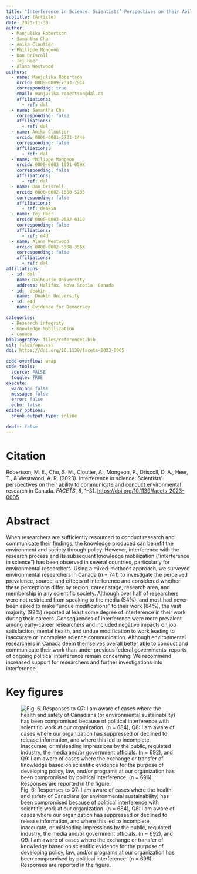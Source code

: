 ```yaml
---
title: "Interference in Science: Scientists’ Perspectives on their Ability to Communicate and Conduct Environmental Research in Canada"
subtitle: (Article)
date: 2023-11-30
author:
  - Manjulika Robertson
  - Samantha Chu
  - Anika Cloutier
  - Philippe Mongeon
  - Don Driscoll
  - Tej Heer
  - Alana Westwood
authors:
  - name: Manjulika Robertson
    orcid: 0009-0009-7393-7914
    corresponding: true
    email: manjulika.robertson@dal.ca
    affiliations: 
      - ref: dal
  - name: Samantha Chu
    corresponding: false
    affiliations:
      - ref: dal
  - name: Anika Cloutier
    orcid: 0000-0001-5731-1449
    corresponding: false
    affiliations: 
      - ref: dal
  - name: Philippe Mongeon
    orcid: 0000-0003-1021-059X
    corresponding: false
    affiliations: 
      - ref: dal
  - name: Don Driscoll
    orcid: 0000-0002-1560-5235
    corresponding: false
    affiliations:
      - ref: deakin
  - name: Tej Heer
    orcid: 0000-0003-2582-6119
    corresponding: false
    affiliations: 
      - ref: e4d
  - name: Alana Westwood
    orcid: 0000-0002-5388-356X
    corresponding: false
    affiliations: 
      - ref: dal
affiliations:
  - id: dal
    name: Dalhousie University
    address: Halifax, Nova Scotia, Canada
  - id:  deakin
    name:  Deakin University
  - id: e4d
    name: Evidence for Democracy

categories: 
  - Research integrity
  - Knowledge Mobilization
  - Canada
bibliography: files/references.bib
csl: files/apa.csl
doi: https://doi.org/10.1139/facets-2023-0005

code-overflow: wrap
code-tools: 
  source: FALSE
  toggle: TRUE
execute:
  warning: false
  message: false
  error: false
  echo: false
editor_options: 
  chunk_output_type: inline
  
draft: false
---
```


# Citation

Robertson, M. E., Chu, S. M., Cloutier, A., Mongeon, P., Driscoll, D. A., Heer, T., & Westwood, A. R. (2023). Interference in science: Scientists’ perspectives on their ability to communicate and conduct environmental research in Canada. *FACETS*, *8*, 1–31. <https://doi.org/10.1139/facets-2023-0005>

# Abstract

When researchers are sufficiently resourced to conduct research and communicate their findings, the knowledge produced can benefit the environment and society through policy. However, interference with the research process and its subsequent knowledge mobilization (“interference in science”) has been observed in several countries, particularly for environmental researchers. Using a mixed-methods approach, we surveyed environmental researchers in Canada (n = 741) to investigate the perceived prevalence, source, and effects of interference and considered whether these perceptions differ by region, career stage, research area, and membership in any scientific society. Although over half of researchers were not restricted from speaking to the media (54%), and most had never been asked to make “undue modifications” to their work (84%), the vast majority (92%) reported at least some degree of interference in their work during their careers. Consequences of interference were more prevalent among early-career researchers and included negative impacts on job satisfaction, mental health, and undue modification to work leading to inaccurate or incomplete science communication. Although environmental researchers in Canada deem themselves overall better able to conduct and communicate their work than under previous federal governments, reports of ongoing political interference remain concerning. We recommend increased support for researchers and further investigations into interference.

# Key figures

![Fig. 6. Responses to Q7: I am aware of cases where the health and safety of Canadians (or environmental sustainability) has been compromised because of political interference with scientific work at our organization. (n = 684), Q8: I am aware of cases where our organization has suppressed or declined to release information, and where this led to incomplete, inaccurate, or misleading impressions by the public, regulated industry, the media and/or government officials. (n = 692), and Q9: I am aware of cases where the exchange or transfer of knowledge based on scientific evidence for the purpose of developing policy, law, and/or programs at our organization has been compromised by political interference. (n = 696). Responses are reported in the figure.](images/clipboard-2114706610.png){fig-align="center"}
